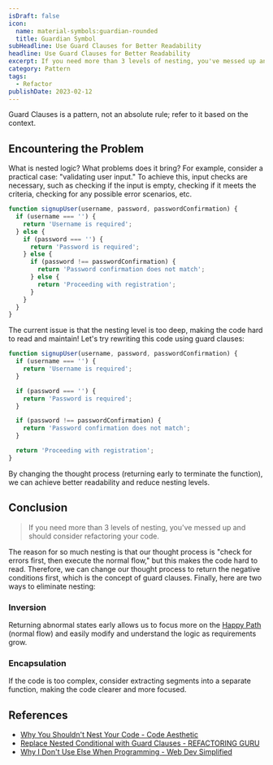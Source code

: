 ```yaml
---
isDraft: false
icon:
  name: material-symbols:guardian-rounded
  title: Guardian Symbol
subHeadline: Use Guard Clauses for Better Readability
headline: Use Guard Clauses for Better Readability
excerpt: If you need more than 3 levels of nesting, you've messed up and should consider refactoring your code. Learn how to use guard clauses for better readability.
category: Pattern
tags:
  - Refactor
publishDate: 2023-02-12
---
```


<Sidenote type="warning">Guard Clauses is a pattern, not an absolute rule; refer to it based on the context.</Sidenote>

## Encountering the Problem

What is nested logic? What problems does it bring? For example, consider a practical case: "validating user input."
To achieve this, input checks are necessary, such as checking if the input is empty, checking if it meets the criteria, checking for any possible error scenarios, etc.

```javascript
function signupUser(username, password, passwordConfirmation) {
  if (username === '') {
    return 'Username is required';
  } else {
    if (password === '') {
      return 'Password is required';
    } else {
      if (password !== passwordConfirmation) {
        return 'Password confirmation does not match';
      } else {
        return 'Proceeding with registration';
      }
    }
  }
}
```

The current issue is that the nesting level is too deep, making the code hard to read and maintain!
Let's try rewriting this code using guard clauses:

```javascript
function signupUser(username, password, passwordConfirmation) {
  if (username === '') {
    return 'Username is required';
  }

  if (password === '') {
    return 'Password is required';
  }

  if (password !== passwordConfirmation) {
    return 'Password confirmation does not match';
  }

  return 'Proceeding with registration';
}
```

By changing the thought process (returning early to terminate the function), we can achieve better readability and reduce nesting levels.

## Conclusion

> If you need more than 3 levels of nesting, you've messed up and should consider refactoring your code.

The reason for so much nesting is that our thought process is "check for errors first, then execute the normal flow," but this makes the code hard to read. Therefore, we can change our thought process to return the negative conditions first, which is the concept of guard clauses. Finally, here are two ways to eliminate nesting:

### Inversion

Returning abnormal states early allows us to focus more on the [Happy Path](https://en.wikipedia.org/wiki/Happy_path) (normal flow) and easily modify and understand the logic as requirements grow.

### Encapsulation

If the code is too complex, consider extracting segments into a separate function, making the code clearer and more focused.

## References

- [Why You Shouldn't Nest Your Code - Code Aesthetic](https://www.youtube.com/watch?v=CFRhGnuXG-4)
- [Replace Nested Conditional with Guard Clauses - REFACTORING GURU](https://refactoringguru.cn/replace-nested-conditional-with-guard-clauses)
- [Why I Don't Use Else When Programming - Web Dev Simplified](https://www.youtube.com/watch?v=EumXak7TyQ0)
